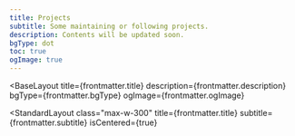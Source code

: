 ```yaml
---
title: Projects
subtitle: Some maintaining or following projects.
description: Contents will be updated soon.
bgType: dot
toc: true
ogImage: true
---
```




<BaseLayout
  title={frontmatter.title}
  description={frontmatter.description}
  bgType={frontmatter.bgType}
  ogImage={frontmatter.ogImage}
>
  <StandardLayout
    class="max-w-300"
    title={frontmatter.title}
    subtitle={frontmatter.subtitle}
    isCentered={true}
  >

[//]: # (<div slot="head" class="flex flex-wrap justify-center items-center gap-4">)

[//]: # (  <Link class="btn-orange" href={withBasePath&#40;'/releases/'&#41;}>)

[//]: # (    <span class="i-ph-rocket-launch-duotone"></span>)

[//]: # (    <span class="ml-1.5">Latest Releases</span>)

[//]: # (  </Link>)

[//]: # (  <Link class="btn-violet" href={withBasePath&#40;'/prs/'&#41;}>)

[//]: # (    <span class="i-lucide-git-pull-request"></span>)

[//]: # (    <span class="ml-1.5">Recent Pull Requests</span>)

[//]: # (  </Link>)

[//]: # (</div>)
    <GroupView collectionType="projects" pageToc={frontmatter.toc} />
  </StandardLayout>
</BaseLayout>
